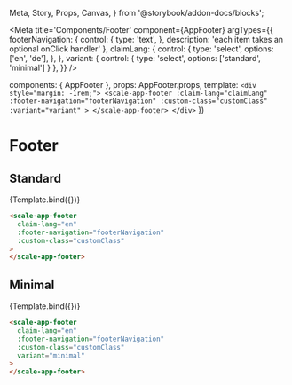   Meta,
  Story,
  Props,
  Canvas,
} from '@storybook/addon-docs/blocks';

<Meta
  title='Components/Footer'
  component={AppFooter}
  argTypes={{
    footerNavigation: {
      control: {
        type: 'text',
      },
      description: 'each item takes an optional onClick handler'
    },
    claimLang: {
      control: {
        type: 'select',
        options: ['en', 'de'],
      },
    },
    variant: {
      control: { type: 'select', options: ['standard', 'minimal'] }
    },
  }}
/>

  components: { AppFooter },
  props: AppFooter.props,
  template: `
    <div style="margin: -1rem;">
      <scale-app-footer
        :claim-lang="claimLang"
        :footer-navigation="footerNavigation"
        :custom-class="customClass"
        :variant="variant"
      >
      </scale-app-footer>
    </div>
  `
})

# Footer

## Standard

<Canvas withSource="none">
  <Story
    name='Standard'
    inline={false}
    height={500}
    args={{
      claimLang: 'en',
      footerNavigation: JSON.stringify(footerNavigation),
    }}
  >
    {Template.bind({})}
  </Story>
</Canvas>

<Props story='Standard' />

```html
<scale-app-footer
  claim-lang="en"
  :footer-navigation="footerNavigation"
  :custom-class="customClass"
>
</scale-app-footer>
```


## Minimal

<Canvas withSource="none">
  <Story
    name='Minimal'
    inline={false}
    height={500}
    args={{
      claimLang: 'en',
      footerNavigation: JSON.stringify(footerNavigation),
      variant: 'minimal'
    }}
  >
    {Template.bind({})}
  </Story>
</Canvas>

<Props story='Minimal' />

```html
<scale-app-footer
  claim-lang="en"
  :footer-navigation="footerNavigation"
  :custom-class="customClass"
  variant="minimal"
>
</scale-app-footer>
```
